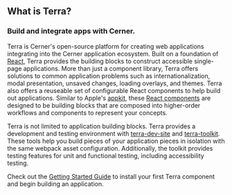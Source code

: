 
## What is Terra?

<div className="tui-illustration-grid">
<div className="tui-illustration-grid-col">

### Build and integrate apps with Cerner.

Terra is Cerner's open-source platform for creating web applications integrating into the Cerner application ecosystem. Built on a foundation of [React](https://reactjs.org/), Terra provides the building blocks to construct accessible single-page applications. More than just a component library, Terra offers solutions to common application problems such as internationalization, modal presentation, unsaved changes, loading overlays, and themes. Terra also offers a reuseable set of configurable React components to help build out applications. Similar to Apple's [appkit](https://developer.apple.com/documentation/appkit), these [React components](https://engineering.cerner.com/terra-ui/components) are designed to be building blocks that are composed into higher-order workflows and components to represent your concepts.

Terra is not limited to application building blocks. Terra provides a development and testing environment with [terra-dev-site](https://github.com/cerner/terra-dev-site) and [terra-toolkit](https://github.com/cerner/terra-toolkit). These tools help you build pieces of your application pieces in isolation with the same webpack asset configuration. Additionally, the toolkit provides testing features for unit and functional testing, including accessibility testing.

Check out the [Getting Started Guide](https://engineering.cerner.com/terra-ui/getting-started/terra-ui/installing-components) to install your first Terra component and begin building an application.

</div>
<div className="tui-illustration-grid-col tui-illustration-grid-col-illustration">
<MedicineIcon />
</div>
</div>
